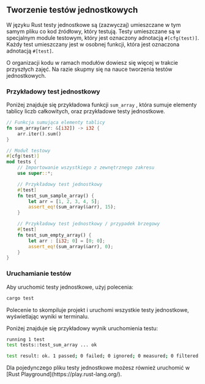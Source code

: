 
## Tworzenie testów jednostkowych

W języku Rust testy jednostkowe są (zazwyczaj) umieszczane w tym samym pliku co kod źródłowy, który testują. Testy umieszczane są w specjalnym module testowym, który jest oznaczony adnotacją `#[cfg(test)]`. Każdy test umieszczany jest w osobnej funkcji, która jest oznaczona adnotacją `#[test]`.

<Callout type="info">
O organizacji kodu w ramach modułów dowiesz się więcej w trakcie przyszłych zajęć. Na razie skupmy się na nauce tworzenia testów jednostkowych.
</Callout>

### Przykładowy test jednostkowy

Poniżej znajduje się przykładowa funkcji `sum_array` , która sumuje elementy tablicy liczb całkowitych, oraz przykładowe testy jednostkowe.

```rust
// Funkcja sumująca elementy tablicy
fn sum_array(arr: &[i32]) -> i32 {
    arr.iter().sum()
}

// Moduł testowy
#[cfg(test)]
mod tests {
    // Importowanie wszystkiego z zewnętrznego zakresu
    use super::*;

    // Przykładowy test jednostkowy
    #[test]
    fn test_sum_sample_array() {
        let arr = [1, 2, 3, 4, 5];
        assert_eq!(sum_array(&arr), 15);
    }

    // Przykładowy test jednostkowy / przypadek brzegowy
    #[test]
    fn test_sum_empty_array() {
        let arr : [i32; 0] = [0; 0];
        assert_eq!(sum_array(&arr), 0);
    }
}
```

### Uruchamianie testów

Aby uruchomić testy jednostkowe, użyj polecenia:

```bash
cargo test
```

Polecenie to skompiluje projekt i uruchomi wszystkie testy jednostkowe, wyświetlając wyniki w terminalu.

Poniżej znajduje się przykładowy wynik uruchomienia testu:

```bash
running 1 test
test tests::test_sum_array ... ok

test result: ok. 1 passed; 0 failed; 0 ignored; 0 measured; 0 filtered out; finished in 0.00s
```

<Callout type="info">
Dla pojedynczego pliku testy jednostkowe możesz również uruchomić w [Rust Playground](https://play.rust-lang.org/).
</Callout>